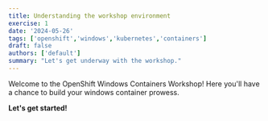 ```yaml
---
title: Understanding the workshop environment
exercise: 1
date: '2024-05-26'
tags: ['openshift','windows','kubernetes','containers']
draft: false
authors: ['default']
summary: "Let's get underway with the workshop."
---
```


Welcome to the OpenShift Windows Containers Workshop! Here you'll have a chance to build your windows container prowess. 

**Let's get started!**


